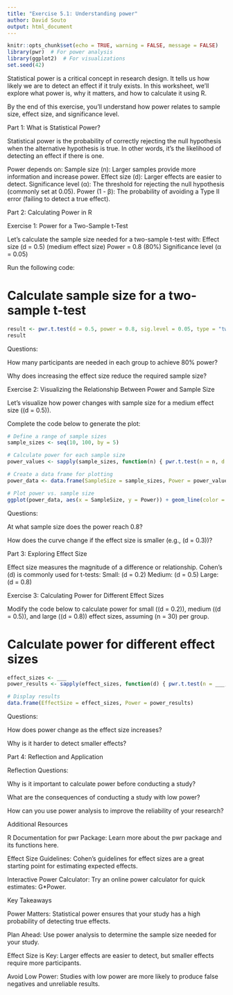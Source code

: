 ```yaml
---
title: "Exercise 5.1: Understanding power"
author: David Souto
output: html_document
---
```


```r
knitr::opts_chunk$set(echo = TRUE, warning = FALSE, message = FALSE)
library(pwr)  # For power analysis
library(ggplot2)  # For visualizations
set.seed(42)
```

Statistical power is a critical concept in research design. It tells us how likely we are to detect an effect if it truly exists. In this worksheet, we’ll explore what power is, why it matters, and how to calculate it using R. 

By the end of this exercise, you’ll understand how power relates to sample size, effect size, and significance level.

Part 1: What is Statistical Power?

Statistical power is the probability of correctly rejecting the null hypothesis when the alternative hypothesis is true. In other words, it’s the likelihood of detecting an effect if there is one.

Power depends on:
Sample size (n): Larger samples provide more information and increase power.
Effect size (d): Larger effects are easier to detect.
Significance level (α): The threshold for rejecting the null hypothesis (commonly set at 0.05).
Power (1 - β): The probability of avoiding a Type II error (failing to detect a true effect).

Part 2: Calculating Power in R

Exercise 1: Power for a Two-Sample t-Test

Let’s calculate the sample size needed for a two-sample t-test with:
Effect size (d = 0.5) (medium effect size)
Power = 0.8 (80%)
Significance level (α = 0.05)

Run the following code:

# Calculate sample size for a two-sample t-test 
```r
result <- pwr.t.test(d = 0.5, power = 0.8, sig.level = 0.05, type = "two.sample") 
result
```
Questions:

How many participants are needed in each group to achieve 80% power?

Why does increasing the effect size reduce the required sample size?

Exercise 2: Visualizing the Relationship Between Power and Sample Size

Let’s visualize how power changes with sample size for a medium effect size ((d = 0.5)).

Complete the code below to generate the plot:
```r
# Define a range of sample sizes 
sample_sizes <- seq(10, 100, by = 5) 

# Calculate power for each sample size 
power_values <- sapply(sample_sizes, function(n) { pwr.t.test(n = n, d = ___, sig.level = 0.05, type = "two.sample")$power }) 

# Create a data frame for plotting 
power_data <- data.frame(SampleSize = sample_sizes, Power = power_values) 

# Plot power vs. sample size 
ggplot(power_data, aes(x = SampleSize, y = Power)) + geom_line(color = "blue") + geom_hline(yintercept = 0.8, linetype = "dashed", color = "red") + labs(title = "Power vs. Sample Size", x = "Sample Size (per group)", y = "Power") + theme_minimal()
```
Questions:

At what sample size does the power reach 0.8?

How does the curve change if the effect size is smaller (e.g., (d = 0.3))?

Part 3: Exploring Effect Size

Effect size measures the magnitude of a difference or relationship. Cohen’s (d) is commonly used for t-tests:
Small: (d = 0.2)
Medium: (d = 0.5)
Large: (d = 0.8)

Exercise 3: Calculating Power for Different Effect Sizes

Modify the code below to calculate power for small ((d = 0.2)), medium ((d = 0.5)), and large ((d = 0.8)) effect sizes, assuming (n = 30) per group.

# Calculate power for different effect sizes 
```r
effect_sizes <- ___ 
power_results <- sapply(effect_sizes, function(d) { pwr.t.test(n = ___, d = d, sig.level = 0.05, type = "two.sample")$power }) 

# Display results 
data.frame(EffectSize = effect_sizes, Power = power_results)
```
Questions:

How does power change as the effect size increases?

Why is it harder to detect smaller effects?

Part 4: Reflection and Application

Reflection Questions:

Why is it important to calculate power before conducting a study?

What are the consequences of conducting a study with low power?

How can you use power analysis to improve the reliability of your research?

Additional Resources

R Documentation for pwr Package: Learn more about the pwr package and its functions here.

Effect Size Guidelines: Cohen’s guidelines for effect sizes are a great starting point for estimating expected effects.

Interactive Power Calculator: Try an online power calculator for quick estimates: G*Power.

Key Takeaways

Power Matters: Statistical power ensures that your study has a high probability of detecting true effects.

Plan Ahead: Use power analysis to determine the sample size needed for your study.

Effect Size is Key: Larger effects are easier to detect, but smaller effects require more participants.

Avoid Low Power: Studies with low power are more likely to produce false negatives and unreliable results.
